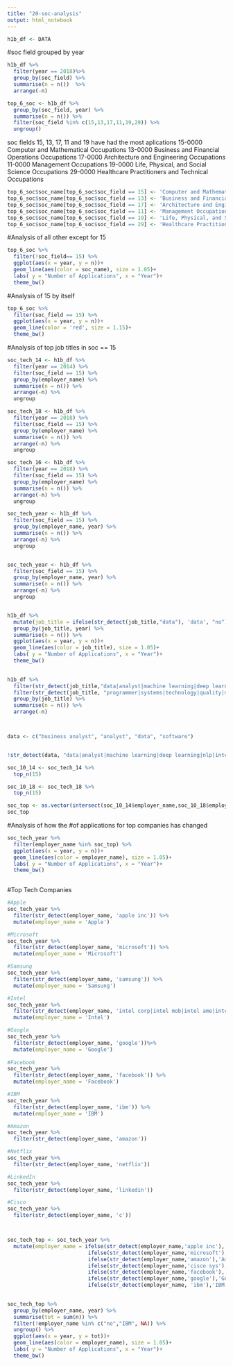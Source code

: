 ```yaml
---
title: "20-soc-analysis"
output: html_notebook
---
```



```r
h1b_df <- DATA
```

#soc field grouped by year
```r
h1b_df %>% 
  filter(year == 2018)%>% 
  group_by(soc_field) %>% 
  summarise(n = n())  %>% 
  arrange(-n)

top_6_soc <- h1b_df %>% 
  group_by(soc_field, year) %>% 
  summarise(n = n()) %>% 
  filter(soc_field %in% c(15,13,17,11,19,29)) %>% 
  ungroup()

```
soc fields 15, 13, 17, 11 and 19 have had the most aplications
    15-0000 Computer and Mathematical Occupations
    13-0000 Business and Financial Operations Occupations
    17-0000 Architecture and Engineering Occupations
    11-0000 Management Occupations
    19-0000 Life, Physical, and Social Science Occupations
    29-0000 Healthcare Practitioners and Technical Occupations
    
    
```r
top_6_soc$soc_name[top_6_soc$soc_field == 15] <- 'Computer and Mathematical Occupations'
top_6_soc$soc_name[top_6_soc$soc_field == 13] <- 'Business and Financial Operations Occupations'
top_6_soc$soc_name[top_6_soc$soc_field == 17] <- 'Architecture and Engineering Occupations'
top_6_soc$soc_name[top_6_soc$soc_field == 11] <- 'Management Occupations'
top_6_soc$soc_name[top_6_soc$soc_field == 19] <- 'Life, Physical, and Social Science Occupations'
top_6_soc$soc_name[top_6_soc$soc_field == 29] <- 'Healthcare Practitioners and Technical Occupations'

```

    

#Analysis of all other except for 15
```r
top_6_soc %>% 
  filter(!soc_field== 15) %>% 
  ggplot(aes(x = year, y = n))+
  geom_line(aes(color = soc_name), size = 1.05)+
  labs( y = "Number of Applications", x = "Year")+
  theme_bw()
```


#Analysis of 15 by itself
```r
top_6_soc %>% 
  filter(soc_field == 15) %>% 
  ggplot(aes(x = year, y = n))+
  geom_line(color = 'red', size = 1.15)+
  theme_bw()
```

#Analysis of top job titles in soc == 15
```r
soc_tech_14 <- h1b_df %>% 
  filter(year == 2014) %>% 
  filter(soc_field == 15) %>% 
  group_by(employer_name) %>% 
  summarise(n = n()) %>% 
  arrange(-n) %>% 
  ungroup

soc_tech_18 <- h1b_df %>% 
  filter(year == 2018) %>% 
  filter(soc_field == 15) %>% 
  group_by(employer_name) %>% 
  summarise(n = n()) %>% 
  arrange(-n) %>% 
  ungroup

soc_tech_16 <- h1b_df %>% 
  filter(year == 2018) %>% 
  filter(soc_field == 15) %>% 
  group_by(employer_name) %>% 
  summarise(n = n()) %>% 
  arrange(-n) %>% 
  ungroup

soc_tech_year <- h1b_df %>% 
  filter(soc_field == 15) %>% 
  group_by(employer_name, year) %>% 
  summarise(n = n()) %>% 
  arrange(-n) %>% 
  ungroup


soc_tech_year <- h1b_df %>% 
  filter(soc_field == 15) %>% 
  group_by(employer_name, year) %>% 
  summarise(n = n()) %>% 
  arrange(-n) %>% 
  ungroup


h1b_df %>% 
  mutate(job_title = ifelse(str_detect(job_title,"data"), 'data', "no")) %>% 
  group_by(job_title, year) %>% 
  summarise(n = n()) %>% 
  ggplot(aes(x = year, y = n))+
  geom_line(aes(color = job_title), size = 1.05)+
  labs( y = "Number of Applications", x = "Year")+
  theme_bw()
  

h1b_df %>% 
  filter(str_detect(job_title,"data|analyst|machine learning|deep learning|nlp|intelligence|business  nalyst")==TRUE) %>% 
  filter(str_detect(job_title, "programmer|systems|technology|quality|management|jc65|budget|test" )==FALSE) %>% 
  group_by(job_title) %>% 
  summarise(n = n()) %>% 
  arrange(-n)



data <- c("business analyst", "analyst", "data", "software")


!str_detect(data, "data|analyst|machine learning|deep learning|nlp|intelligence|business analyst")

```

```r
soc_10_14 <- soc_tech_14 %>% 
  top_n(15)

soc_10_18 <- soc_tech_18 %>% 
  top_n(15)

soc_top <- as.vector(intersect(soc_10_14$employer_name,soc_10_18$employer_name))
soc_top

```

#Analysis of how the #of applications for top companies has changed

```r
soc_tech_year %>% 
  filter(employer_name %in% soc_top) %>% 
  ggplot(aes(x = year, y = n))+
  geom_line(aes(color = employer_name), size = 1.05)+
  labs( y = "Number of Applications", x = "Year")+
  theme_bw()
  
```

#Top Tech Companies
```r
#Apple
soc_tech_year %>% 
  filter(str_detect(employer_name, 'apple inc')) %>% 
  mutate(employer_name = 'Apple')

#Microsoft
soc_tech_year %>% 
  filter(str_detect(employer_name, 'microsoft')) %>% 
  mutate(employer_name = 'Microsoft')

#Samsung
soc_tech_year %>% 
  filter(str_detect(employer_name, 'samsung')) %>% 
  mutate(employer_name = 'Samsung')

#Intel
soc_tech_year %>% 
  filter(str_detect(employer_name, 'intel corp|intel mob|intel ame|intel mas|intel fed')) %>% 
  mutate(employer_name = 'Intel')

#Google
soc_tech_year %>% 
  filter(str_detect(employer_name, 'google'))%>% 
  mutate(employer_name = 'Google')
  
#Facebook
soc_tech_year %>% 
  filter(str_detect(employer_name, 'facebook')) %>% 
  mutate(employer_name = 'Facebook')

#IBM
soc_tech_year %>% 
  filter(str_detect(employer_name, 'ibm')) %>% 
  mutate(employer_name = 'IBM')

#Amazon
soc_tech_year %>% 
  filter(str_detect(employer_name, 'amazon')) 

#Netflix
soc_tech_year %>% 
  filter(str_detect(employer_name, 'netflix')) 

#LinkedIn
soc_tech_year %>% 
  filter(str_detect(employer_name, 'linkedin')) 

#Cisco
soc_tech_year %>% 
  filter(str_detect(employer_name, 'c')) 



soc_tech_top <- soc_tech_year %>% 
  mutate(employer_name = ifelse(str_detect(employer_name,'apple inc'), 'Apple',
                          ifelse(str_detect(employer_name,'microsoft'), 'Microsoft',
                          ifelse(str_detect(employer_name,'amazon'),'Amazon',
                          ifelse(str_detect(employer_name,'cisco sys'),'Cisco',
                          ifelse(str_detect(employer_name,'facebook'),'Facebook',
                          ifelse(str_detect(employer_name,'google'),'Google',
                          ifelse(str_detect(employer_name, 'ibm'),'IBM','no'))))))))

         
soc_tech_top %>% 
  group_by(employer_name, year) %>% 
  summarise(tot = sum(n)) %>% 
  filter(!employer_name %in% c("no","IBM", NA)) %>% 
  ungroup() %>% 
  ggplot(aes(x = year, y = tot))+
  geom_line(aes(color = employer_name), size = 1.05)+
  labs( y = "Number of Applications", x = "Year")+
  theme_bw()

```

